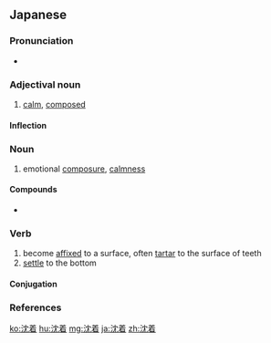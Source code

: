 {{also|沉着|沉著}}
==Japanese==
{{ja-kanjitab|ちん|ちゃく|yomi=on}}

===Pronunciation===
* {{ja-pron|ちんちゃく|y=o|acc=0|acc_ref=NHK}}

===Adjectival noun===
{{ja-adj|infl=な|ちんちゃく}}

# [[calm]], [[composed]]

====Inflection====
{{ja-na|ちんちゃく}}

===Noun===
{{ja-noun|ちんちゃく}}

# emotional [[composure]], [[calmness]]

====Compounds====
* {{l|ja|冷静沈着}}

===Verb===
{{ja-verb-suru|tr=intrans|ちんちゃく}}

# become [[affix]]ed to a surface, often [[tartar]] to the surface of teeth
# [[settle]] to the bottom

====Conjugation====
{{ja-suru|ちんちゃく}}

===References===
<references/>

[[ko:沈着]]
[[hu:沈着]]
[[mg:沈着]]
[[ja:沈着]]
[[zh:沈着]]